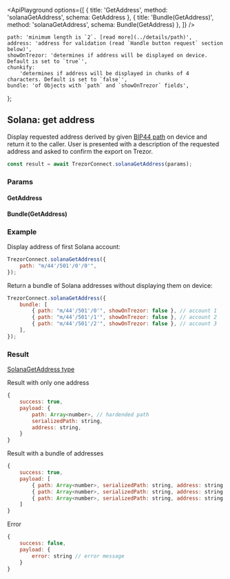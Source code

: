 

<ApiPlayground
    options={[
        { title: 'GetAddress', method: 'solanaGetAddress', schema: GetAddress },
        { title: 'Bundle(GetAddress)', method: 'solanaGetAddress', schema: Bundle(GetAddress) },
    ]}
/>

    path: 'minimum length is `2`. [read more](../details/path)',
    address: 'address for validation (read `Handle button request` section below)',
    showOnTrezor: 'determines if address will be displayed on device. Default is set to `true`',
    chunkify:
        'determines if address will be displayed in chunks of 4 characters. Default is set to `false`',
    bundle: 'of Objects with `path` and `showOnTrezor` fields',
};

## Solana: get address

Display requested address derived by given [BIP44 path](../details/path) on device and return it to the caller. User is presented with a description of the requested address and asked to confirm the export on Trezor.

```javascript
const result = await TrezorConnect.solanaGetAddress(params);
```

### Params

<CommonParamsLink />

#### GetAddress

<ParamsTable schema={GetAddress} descriptions={paramDescriptions} />

#### Bundle(GetAddress)

<Param name="bundle" type="`Array` of Objects with above schema" />

### Example

Display address of first Solana account:

```javascript
TrezorConnect.solanaGetAddress({
    path: "m/44'/501'/0'/0'",
});
```

Return a bundle of Solana addresses without displaying them on device:

```javascript
TrezorConnect.solanaGetAddress({
    bundle: [
        { path: "m/44'/501'/0'", showOnTrezor: false }, // account 1
        { path: "m/44'/501'/1'", showOnTrezor: false }, // account 2
        { path: "m/44'/501'/2'", showOnTrezor: false }, // account 3
    ],
});
```

### Result

[SolanaGetAddress type](https://github.com/trezor/trezor-suite/blob/develop/packages/connect/src/types/api/solana/index.ts)

Result with only one address

```javascript
{
    success: true,
    payload: {
        path: Array<number>, // hardended path
        serializedPath: string,
        address: string,
    }
}
```

Result with a bundle of addresses

```javascript
{
    success: true,
    payload: [
        { path: Array<number>, serializedPath: string, address: string }, // account 1
        { path: Array<number>, serializedPath: string, address: string }, // account 2
        { path: Array<number>, serializedPath: string, address: string }  // account 3
    ]
}
```

Error

```javascript
{
    success: false,
    payload: {
        error: string // error message
    }
}
```
